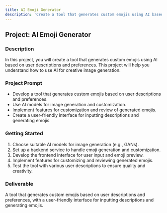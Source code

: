```yaml
---
title: AI Emoji Generator
description: 'Create a tool that generates custom emojis using AI based on user descriptions and preferences.'
---
```


## Project: AI Emoji Generator

### Description
In this project, you will create a tool that generates custom emojis using AI based on user descriptions and preferences. This project will help you understand how to use AI for creative image generation.

### Project Prompt
- Develop a tool that generates custom emojis based on user descriptions and preferences.
- Use AI models for image generation and customization.
- Implement features for customization and review of generated emojis.
- Create a user-friendly interface for inputting descriptions and generating emojis.

### Getting Started
1. Choose suitable AI models for image generation (e.g., GANs).
2. Set up a backend service to handle emoji generation and customization.
3. Develop the frontend interface for user input and emoji preview.
4. Implement features for customizing and reviewing generated emojis.
5. Test the tool with various user descriptions to ensure quality and creativity.

### Deliverable
A tool that generates custom emojis based on user descriptions and preferences, with a user-friendly interface for inputting descriptions and generating emojis.
